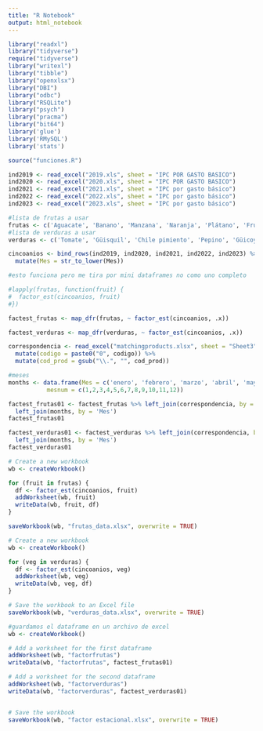 ```yaml
---
title: "R Notebook"
output: html_notebook
---
```


```r
library("readxl")
library("tidyverse")
require("tidyverse")
library("writexl")
library("tibble")
library("openxlsx")
library("DBI")
library("odbc")
library("RSQLite")
library("psych")
library("pracma")
library("bit64")
library('glue')
library('RMySQL')
library('stats')

source("funciones.R")
```

```r
ind2019 <- read_excel("2019.xls", sheet = "IPC POR GASTO BASICO")
ind2020 <- read_excel("2020.xls", sheet = "IPC POR GASTO BASICO")
ind2021 <- read_excel("2021.xls", sheet = "IPC por gasto básico")
ind2022 <- read_excel("2022.xls", sheet = "IPC por gasto básico")
ind2023 <- read_excel("2023.xls", sheet = "IPC por gasto básico")
```

```r
#lista de frutas a usar
frutas <- c('Aguacate', 'Banano', 'Manzana', 'Naranja', 'Plátano', 'Frutas de estación')
#lista de verduras a usar
verduras <- c('Tomate', 'Güisquil', 'Chile pimiento', 'Pepino', 'Güicoy (variedad)','Repollo', 'Lechuga', 'Frijol', 'Ejotes', 'Elote', 'Cebolla', 'Papa', 'Zanahoria', 'Rábano', 'Remolacha', 'Yuca', 'Brócoli', 'Culantro', 'Hierbabuena', 'Otras legumbres y hortalizas')
```

```r
cincoanios <- bind_rows(ind2019, ind2020, ind2021, ind2022, ind2023) %>% 
  mutate(Mes = str_to_lower(Mes))
```

```r
#esto funciona pero me tira por mini dataframes no como uno completo

#lapply(frutas, function(fruit) {
#  factor_est(cincoanios, fruit)
#})
```

```r
factest_frutas <- map_dfr(frutas, ~ factor_est(cincoanios, .x))
```

```r
factest_verduras <- map_dfr(verduras, ~ factor_est(cincoanios, .x))
```

```r
correspondencia <- read_excel("matchingproducts.xlsx", sheet = "Sheet3") %>% 
  mutate(codigo = paste0("0", codigo)) %>% 
  mutate(cod_prod = gsub("\\.", "", cod_prod))
```

```r
#meses
months <- data.frame(Mes = c('enero', 'febrero', 'marzo', 'abril', 'mayo', 'junio', 'julio', 'agosto', 'septiembre', 'octubre', 'noviembre', 'diciembre'), 
           mesnum = c(1,2,3,4,5,6,7,8,9,10,11,12))
```

```r
factest_frutas01 <- factest_frutas %>% left_join(correspondencia, by = "producto") %>% 
  left_join(months, by = 'Mes')
factest_frutas01
```

```r
factest_verduras01 <- factest_verduras %>% left_join(correspondencia, by = "producto") %>% 
  left_join(months, by = 'Mes')
factest_verduras01
```

```r
# Create a new workbook
wb <- createWorkbook()

for (fruit in frutas) {
  df <- factor_est(cincoanios, fruit)
  addWorksheet(wb, fruit)
  writeData(wb, fruit, df)
}

saveWorkbook(wb, "frutas_data.xlsx", overwrite = TRUE)
```

```r
# Create a new workbook
wb <- createWorkbook()

for (veg in verduras) {
  df <- factor_est(cincoanios, veg)
  addWorksheet(wb, veg)
  writeData(wb, veg, df)
}

# Save the workbook to an Excel file
saveWorkbook(wb, "verduras_data.xlsx", overwrite = TRUE)
```

```r
#guardamos el dataframe en un archivo de excel
wb <- createWorkbook()

# Add a worksheet for the first dataframe
addWorksheet(wb, "factorfrutas")
writeData(wb, "factorfrutas", factest_frutas01)

# Add a worksheet for the second dataframe
addWorksheet(wb, "factorverduras")
writeData(wb, "factorverduras", factest_verduras01)


# Save the workbook
saveWorkbook(wb, "factor estacional.xlsx", overwrite = TRUE)
```
